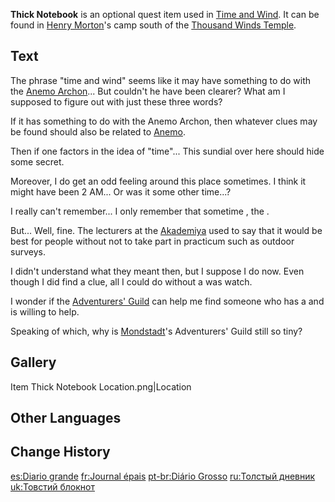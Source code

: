 {{Book Infobox
|image       = Book Thick Notebook.png
|type        = Quest Items
|description = Notes written by [[Henry Morton]]. They describe a [[Nameless Island|place seemingly not far from here]].
|location1   = In a tent south the [[Thousand Winds Temple]], close to [[Henry Morton]]
|previous    = Ragged Notebook (Time and Wind)
|quality     = 0
}}
'''Thick Notebook''' is an optional quest item used in [[Time and Wind]]. It can be found in [[Henry Morton]]'s camp south of the [[Thousand Winds Temple]].

==Text==
The phrase "time and wind" seems like it may have something to do with the [[Barbatos|Anemo Archon]]... But couldn't he have been clearer? What am I supposed to figure out with just these three words?

If it has something to do with the Anemo Archon, then whatever clues may be found should also be related to [[Anemo]].

Then if one factors in the idea of "time"... This sundial over here should hide some secret.

Moreover, I do get an odd feeling around this place sometimes. I think it might have been 2 AM... Or was it some other time...?

I really can't remember... I only remember that sometime {{Color|bz|before dawn}}, the {{Color|bz|shadow cast by the sundial's pointer points right below it}}.

But... Well, fine. The lecturers at the [[Sumeru Akademiya|Akademiya]] used to say that it would be best for people without {{Color|bz|[[Vision]]s}} not to take part in practicum such as outdoor surveys.

I didn't understand what they meant then, but I suppose I do now. Even though I did find a clue, all I could do without a {{Color|bz|Vision}} was watch.

I wonder if the [[Adventurers' Guild]] can help me find someone who has a {{Color|bz|Vision}} and is willing to help.

Speaking of which, why is [[Mondstadt]]'s Adventurers' Guild still so tiny?

==Gallery==
<gallery>
Item Thick Notebook Location.png|Location
</gallery>

==Other Languages==
{{Other Languages
|en      = Thick Notebook
|zhs     = 厚厚的笔记
|zhs_rm  = Hòuhòu de Bǐjì
|zht     = 厚厚的筆記
|zht_rm  = Hòuhòu de Bǐjì
|zh_tl   = Thick Notes
|ja      = 分厚いノート
|ja_rm   = Buatsui Nooto
|ja_tl   = Thick Notebook
|ko      = 두꺼운 노트
|ko_rm   = Dukkeoun Noteu
|ko_tl   = Thick Note
|es      = Diario grande
|es_tl   = Large Diary
|fr      = Journal épais
|fr_tl   = Thick Journal
|ru      = Толстый дневник
|ru_tl   = Thick Journal
|th      = บันทึกเล่มหนา
|th_rm   = Bantheuk Lem Na
|th_tl   = Thick Journal
|vi      = Cuốn Nhật Ký Dày
|vi_tl   = 
|de      = Dickes Notizheft
|de_tl   = Thick Notebook
|id      = Buku Catatan Tebal
|id_tl   = Thick Notebook
|pt      = Diário Grosso
|pt_tl   = 
|tr      = Kalın Defter
|tr_tl   = 
|it      = Taccuino spesso
|it_tl   = 
}}

==Change History==
{{Change History|1.0}}

[[es:Diario grande]]
[[fr:Journal épais]]
[[pt-br:Diário Grosso]]
[[ru:Толстый дневник]]
[[uk:Товстий блокнот]]